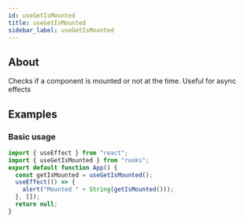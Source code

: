 ```yaml
---
id: useGetIsMounted
title: useGetIsMounted
sidebar_label: useGetIsMounted
---
```


## About

Checks if a component is mounted or not at the time. Useful for async effects

[//]: # "Main"

## Examples

### Basic usage

```jsx
import { useEffect } from "react";
import { useGetIsMounted } from "rooks";
export default function App() {
  const getIsMounted = useGetIsMounted();
  useEffect(() => {
    alert("Mounted " + String(getIsMounted()));
  }, []);
  return null;
}
```
